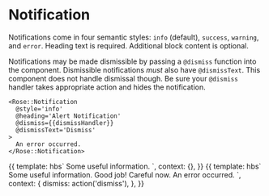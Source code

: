 
<Meta title="Rose/Notification" component="Notification" />

# Notification

Notifications come in four semantic styles: `info` (default), `success`,
`warning`, and `error`. Heading text is required. Additional block content
is optional.

Notifications may be made dismissible by passing a `@dismiss` function into
the component. Dismissible notifications _must_ also have `@dismissText`.
This component does not handle dismissal though. Be sure your `@dismiss`
handler takes appropriate action and hides the notification.

```htmlbars
<Rose::Notification
  @style='info'
  @heading='Alert Notification'
  @dismiss={{dismissHandler}}
  @dismissText='Dismiss'
>
  An error occurred.
</Rose::Notification>
```

<Preview>
  <Story name="Basic Notification">
    {{
      template: hbs`
      <Rose::Notification
        @style="info"
        @heading="Notification without dismissal"
      >
        Some useful information.
      </Rose::Notification>
    `,
      context: {},
    }}
  </Story>
</Preview>

<Preview>
  <Story name="Basic Notifications with Dismissal" height="30rem">
    {{
      template: hbs`
      <Rose::Notification
        @style="info"
        @heading="Dismissible Notification"
        @dismiss={{dismiss}}
        @dismissText="Dismiss"
      >
        Some useful information.
      </Rose::Notification>
      <Rose::Notification
        @style="success"
        @heading="Success"
        @dismiss={{dismiss}}
        @dismissText="Dismiss"
      >
        Good job!
      </Rose::Notification>
      <Rose::Notification
        @style="warning"
        @heading="Warning"
        @dismiss={{dismiss}}
        @dismissText="Dismiss"
      >
        Careful now.
      </Rose::Notification>
      <Rose::Notification
        @style="error"
        @heading="Error"
        @dismiss={{dismiss}}
        @dismissText="Dismiss"
      >
        An error occurred.
      </Rose::Notification>
    `,
      context: {
        dismiss: action('dismiss'),
      },
    }}
  </Story>
</Preview>
